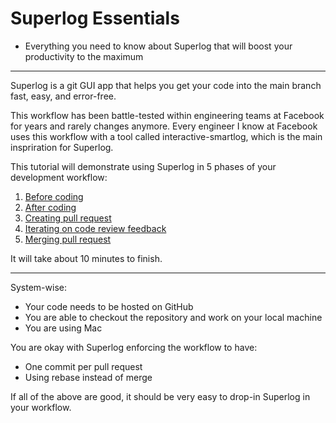 
# Superlog Essentials

<Notice title="What you'll learn" type="tldr">

- Everything you need to know about Superlog that will boost your productivity to the maximum

</Notice>

---

Superlog is a git GUI app that helps you get your code into the main branch fast, easy, and error-free.

This workflow has been battle-tested within engineering teams at Facebook for years and rarely changes anymore.
Every engineer I know at Facebook uses this workflow with a tool called interactive-smartlog, which is the main inspriration for Superlog.

This tutorial will demonstrate using Superlog in 5 phases of your development workflow:

1. [Before coding](/docs/essentials/1-before-coding)
2. [After coding](/docs/essentials/2-after-coding)
3. [Creating pull request](/docs/essentials/3-creating-pr)
4. [Iterating on code review feedback](/docs/essentials/4-iterating-on-feedback)
5. [Merging pull request](/docs/essentials/5-merging-pr)

It will take about 10 minutes to finish.

---

<Notice title="Prerequisites">

System-wise:

- Your code needs to be hosted on GitHub
- You are able to checkout the repository and work on your local machine
- You are using Mac

You are okay with Superlog enforcing the workflow to have:

- One commit per pull request
- Using rebase instead of merge

If all of the above are good, it should be very easy to drop-in Superlog in your workflow.

</Notice>
